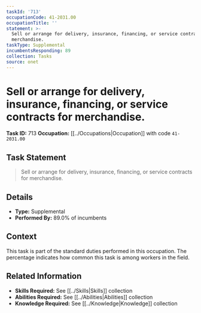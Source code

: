 ```yaml
---
taskId: '713'
occupationCode: 41-2031.00
occupationTitle: ''
statement: >-
  Sell or arrange for delivery, insurance, financing, or service contracts for
  merchandise.
taskType: Supplemental
incumbentsResponding: 89
collection: Tasks
source: onet
---
```

# Sell or arrange for delivery, insurance, financing, or service contracts for merchandise.

**Task ID:** 713
**Occupation:** [[../Occupations|Occupation]] with code `41-2031.00`

## Task Statement

> Sell or arrange for delivery, insurance, financing, or service contracts for merchandise.

## Details

- **Type:** Supplemental
- **Performed By:** 89.0% of incumbents

## Context

This task is part of the standard duties performed in this occupation. The percentage indicates how common this task is among workers in the field.

## Related Information

- **Skills Required:** See [[../Skills|Skills]] collection
- **Abilities Required:** See [[../Abilities|Abilities]] collection
- **Knowledge Required:** See [[../Knowledge|Knowledge]] collection
